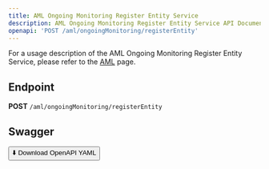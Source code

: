 ```yaml
---
title: AML Ongoing Monitoring Register Entity Service
description: AML Ongoing Monitoring Register Entity Service API Documentation
openapi: 'POST /aml/ongoingMonitoring/registerEntity'
---
```


For a usage description of the AML Ongoing Monitoring Register Entity Service, please refer to the [AML](/essentials/aml) page.

## Endpoint

**POST** `/aml/ongoingMonitoring/registerEntity`

## Swagger
<a href="../doku/swagger/AML/AML.postman_collection.json" download="AML.postman_collection.json">
  <button>⬇️ Download OpenAPI YAML</button>
</a>